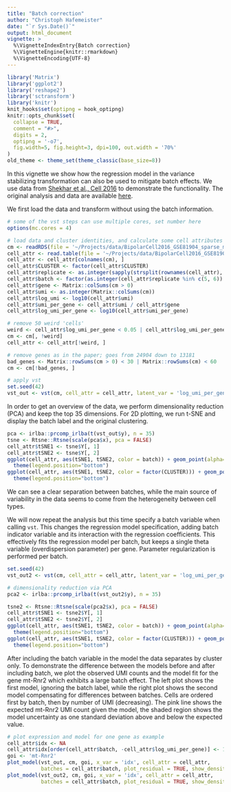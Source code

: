 ```yaml
---
title: "Batch correction"
author: "Christoph Hafemeister"
date: "`r Sys.Date()`"
output: html_document
vignette: >
  %\VignetteIndexEntry{Batch correction}
  %\VignetteEngine{knitr::rmarkdown}
  %\VignetteEncoding{UTF-8}
---
```


```r
library('Matrix')
library('ggplot2')
library('reshape2')
library('sctransform')
library('knitr')
knit_hooks$set(optipng = hook_optipng)
knitr::opts_chunk$set(
  collapse = TRUE,
  comment = "#>",
  digits = 2,
  optipng = '-o7',
  fig.width=5, fig.height=3, dpi=100, out.width = '70%'
)
old_theme <- theme_set(theme_classic(base_size=8))
```

In this vignette we show how the regression model in the variance stabilizing transformation can also be used to mitigate batch effects. We use data from [Shekhar et al., Cell 2016](https://www.ncbi.nlm.nih.gov/pubmed/27565351) to demonstrate the functionality. The original analysis and data are available [here](https://github.com/broadinstitute/BipolarCell2016). 

We first load the data and transform without using the batch information.

```r
# some of the vst steps can use multiple cores, set number here
options(mc.cores = 4)

# load data and cluster identities, and calculate some cell attributes
cm <- readRDS(file = '~/Projects/data/BipolarCell2016_GSE81904_sparse_matrix.Rds')
cell_attr <- read.table(file = '~/Projects/data/BipolarCell2016_GSE81904_ClustAssignFile.txt', header = TRUE, stringsAsFactors = FALSE, row.names = 1)
cell_attr <- cell_attr[colnames(cm), ]
cell_attr$CLUSTER <- factor(cell_attr$CLUSTER)
cell_attr$replicate <- as.integer(sapply(strsplit(rownames(cell_attr), '_'), function(x) gsub('Bipolar', '', x[1])))
cell_attr$batch <- factor(as.integer(cell_attr$replicate %in% c(5, 6)) + 1)
cell_attr$gene <- Matrix::colSums(cm > 0)
cell_attr$umi <- as.integer(Matrix::colSums(cm))
cell_attr$log_umi <- log10(cell_attr$umi)
cell_attr$umi_per_gene <- cell_attr$umi / cell_attr$gene
cell_attr$log_umi_per_gene <- log10(cell_attr$umi_per_gene)

# remove 50 weird 'cells' 
weird <- cell_attr$log_umi_per_gene < 0.05 | cell_attr$log_umi_per_gene > 0.35
cm <- cm[, !weird]
cell_attr <- cell_attr[!weird, ]

# remove genes as in the paper; goes from 24904 down to 13181
bad_genes <- Matrix::rowSums(cm > 0) < 30 | Matrix::rowSums(cm) < 60
cm <- cm[!bad_genes, ]

# apply vst
set.seed(42)
vst_out <- vst(cm, cell_attr = cell_attr, latent_var = 'log_umi_per_gene', bin_size = 128, show_progress = FALSE)
```

In order to get an overview of the data, we perform dimensionality reduction (PCA) and keep the top 35 dimensions. For 2D plotting, we run t-SNE and display the batch label and the original clustering.

```r
pca <- irlba::prcomp_irlba(t(vst_out$y), n = 35)
tsne <- Rtsne::Rtsne(scale(pca$x), pca = FALSE)
cell_attr$tSNE1 <- tsne$Y[, 1]
cell_attr$tSNE2 <- tsne$Y[, 2]
ggplot(cell_attr, aes(tSNE1, tSNE2, color = batch)) + geom_point(alpha=0.5, shape=16) + 
  theme(legend.position="bottom")
ggplot(cell_attr, aes(tSNE1, tSNE2, color = factor(CLUSTER))) + geom_point(alpha=0.5, shape=16) +
  theme(legend.position="bottom")
```

We can see a clear separation between batches, while the main source of variability in the data seems to come from the heterogeneity between cell types.

We will now repeat the analysis but this time specify a batch variable when calling `vst`. This changes the regression model specification, adding batch indicator variable and its interaction with the regression coefficients. This effectively fits the regression model per batch, but keeps a single theta variable (overdispersion parameter) per gene. Parameter regularization is performed per batch.

```r
set.seed(42)
vst_out2 <- vst(cm, cell_attr = cell_attr, latent_var = 'log_umi_per_gene', batch_var = 'batch', bin_size = 128, show_progress = FALSE)

# dimensionality reduction via PCA
pca2 <- irlba::prcomp_irlba(t(vst_out2$y), n = 35)

tsne2 <- Rtsne::Rtsne(scale(pca2$x), pca = FALSE)
cell_attr$tSNE1 <- tsne2$Y[, 1]
cell_attr$tSNE2 <- tsne2$Y[, 2]
ggplot(cell_attr, aes(tSNE1, tSNE2, color = batch)) + geom_point(alpha=0.5, shape=16) + 
  theme(legend.position="bottom")
ggplot(cell_attr, aes(tSNE1, tSNE2, color = factor(CLUSTER))) + geom_point(alpha=0.5, shape=16) +
  theme(legend.position="bottom")
```

After including the batch variable in the model the data separates by cluster only. To demonstrate the difference between the models before and after including batch, we plot the observed UMI counts and the model fit for the gene mt-Rnr2 which exhibits a large batch effect. The left plot shows the first model, ignoring the batch label, while the right plot shows the second model compensating for differences between batches. Cells are ordered first by batch, then by number of UMI (decreasing). The pink line shows the expected mt-Rnr2 UMI count given the model, the shaded region shows the model uncertainty as one standard deviation above and below the expected value.

```r
# plot expression and model for one gene as example
cell_attr$idx <- NA
cell_attr$idx[order(cell_attr$batch, -cell_attr$log_umi_per_gene)] <- 1:ncol(cm)
goi <- 'mt-Rnr2'
plot_model(vst_out, cm, goi, x_var = 'idx', cell_attr = cell_attr,
           batches = cell_attr$batch, plot_residual = TRUE, show_density = FALSE)
plot_model(vst_out2, cm, goi, x_var = 'idx', cell_attr = cell_attr,
           batches = cell_attr$batch, plot_residual = TRUE, show_density = FALSE)
```
